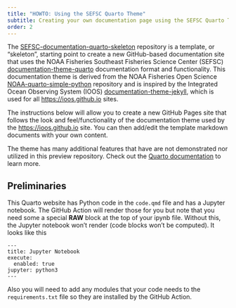 ```yaml
---
title: "HOWTO: Using the SEFSC Quarto Theme"
subtitle: Creating your own documentation page using the SEFSC Quarto Theme
order: 2
---
```


The [SEFSC-documentation-quarto-skeleton](https://github.com/MattGrossi-NOAA/SEFSC-documentation-quarto-skeleton) repository is a template, or "skeleton", starting point to create a new GitHub-based documentation site that uses the NOAA Fisheries Southeast Fisheries Science Center (SEFSC) [documentation-theme-quarto](https://github.com/MattGrossi-NOAA/documentation-theme-quarto) documentation format and functionality. This documentation theme is derived from the NOAA Fisheries Open Science [NOAA-quarto-simple-python](https://github.com/nmfs-opensci/NOAA-quarto-simple-python) repository and is inspired by the Integrated Ocean Observing System (IOOS) [documentation-theme-jekyll](https://github.com/ioos/documentation-theme-jekyll), which is used for all [https://ioos.github.io](https://ioos.github.io) sites.

The instructions below will allow you to create a new GitHub Pages site that follows the look and feel/functionality of the documentation theme used by the [https://ioos.github.io](https://ioos.github.io) site. You can then add/edit the template markdown documents with your own content.

The theme has many additional features that have are not demonstrated nor utilized in this preview repository. Check out the [Quarto documentation](https://quarto.org/docs/websites/) to learn more.

## Preliminaries

This Quarto website has Python code in the `code.qmd` file and has a Jupyter notebook. The GitHub Action will render those for you but note that you need some a special **RAW** block at the top of your ipynb file. Without this, the Jupyter notebook won't render (code blocks won't be computed). It looks like this
```
---
title: Jupyter Notebook
execute:
  enabled: true
jupyter: python3
---
```
Also you will need to add any modules that your code needs to the `requirements.txt` file so they are installed by the GitHub Action.
